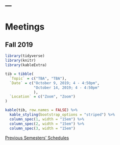 ---
---

<h1> Meetings </h1>

## Fall 2019

```r
library(tidyverse)
library(knitr)
library(kableExtra)
```

```r

tib = tibble(
  `Topic` = c("TBA", "TBA"),
  `Date` = c("October 9, 2019; 4 - 4:50pm", 
             "October 14, 2019; 4 - 4:50pm" 
             ),
  `Location` = c("Zoom", "Zoom")
)

kable(tib, row.names = FALSE) %>%
  kable_styling(bootstrap_options = "striped") %>%
  column_spec(1, width = "15em") %>%
  column_spec(2, width = "15em") %>%
  column_spec(3, width = "15em")


```


<p style="font-size:14px;"> [Previous Semesters' Schedules](old_schedule.html) </p>

